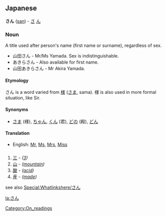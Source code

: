 == Japanese ==
'''さん''' ([[san]]) - [[さ]] [[ん]]

=== Noun ===
A title used after person's name (first name or surname), regardless of sex.
* 山田さん - Mr/Ms Yamada. Sex is indistinguishable. 
* あきらさん - Also available for first name.
* 山田あきらさん - Mr Akira Yamada.

====Etymology====
さん is a word varied from [[様]] ([[さま]], sama). 様 is also used in more formal situation, like Sir.

====Synonyms====
*[[さま]] (様), [[ちゃん]], [[くん]] (君), [[どの]] (殿), [[どん]]

====Translation====
*English: [[Mr]], [[Ms]], [[Mrs]], [[Miss]]

=== {{Furigana}} ===
# [[三]] - ''([[3]])''
# [[山]] - ''([[mountain]])''
# [[酸]] - ''([[acid]])''
# [[産]] - ''([[made]])''
{{onstub}}

see also [[Special:Whatlinkshere/さん]]
[[Category:On_readings]]

[[la:さん]]